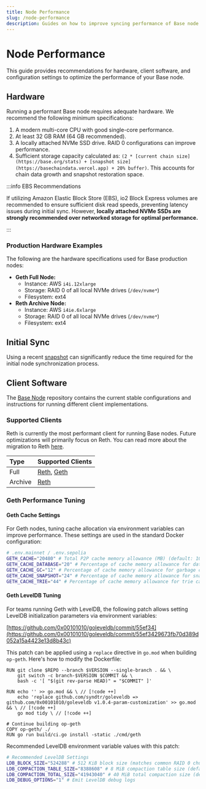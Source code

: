 ```yaml
---
title: Node Performance
slug: /node-performance
description: Guides on how to improve syncing performance of Base node clients
---
```



# Node Performance

This guide provides recommendations for hardware, client software, and configuration settings to optimize the performance of your Base node.

## Hardware

Running a performant Base node requires adequate hardware. We recommend the following minimum specifications:

1.  A modern multi-core CPU with good single-core performance.
2.  At least 32 GB RAM (64 GB recommended).
3.  A locally attached NVMe SSD drive. RAID 0 configurations can improve performance.
4.  Sufficient storage capacity calculated as: `(2 * [current chain size](https://base.org/stats) + [snapshot size](https://basechaindata.vercel.app) + 20% buffer)`. This accounts for chain data growth and snapshot restoration space.

:::info EBS Recommendations

If utilizing Amazon Elastic Block Store (EBS), io2 Block Express volumes are recommended to ensure sufficient disk read speeds, preventing latency issues during initial sync. However, **locally attached NVMe SSDs are strongly recommended over networked storage for optimal performance.**

:::

### Production Hardware Examples

The following are the hardware specifications used for Base production nodes:

- **Geth Full Node:**
  - Instance: AWS `i4i.12xlarge`
  - Storage: RAID 0 of all local NVMe drives (`/dev/nvme*`)
  - Filesystem: ext4
- **Reth Archive Node:**
  - Instance: AWS `i4ie.6xlarge`
  - Storage: RAID 0 of all local NVMe drives (`/dev/nvme*`)
  - Filesystem: ext4

## Initial Sync

Using a recent [snapshot](run-a-base-node.mdx#snapshots) can significantly reduce the time required for the initial node synchronization process.

## Client Software

The [Base Node](https://github.com/base/node) repository contains the current stable configurations and instructions for running different client implementations.

### Supported Clients

Reth is currently the most performant client for running Base nodes. Future optimizations will primarily focus on Reth. You can read more about the migration to Reth [here](https://blog.base.dev/scaling-base-with-reth).

| Type    | Supported Clients                                                                                        |
| :------ | :------------------------------------------------------------------------------------------------------- |
| Full    | [Reth](https://github.com/base/node/tree/main/reth), [Geth](https://github.com/base/node/tree/main/geth) |
| Archive | [Reth](https://github.com/base/node/tree/main/reth)                                                      |

### Geth Performance Tuning

#### Geth Cache Settings

For Geth nodes, tuning cache allocation via environment variables can improve performance. These settings are used in the standard Docker configuration:

```bash
# .env.mainnet / .env.sepolia
GETH_CACHE="20480" # Total P2P cache memory allowance (MB) (default: 1024)
GETH_CACHE_DATABASE="20" # Percentage of cache memory allowance for database io (default: 75)
GETH_CACHE_GC="12" # Percentage of cache memory allowance for garbage collection (default: 25)
GETH_CACHE_SNAPSHOT="24" # Percentage of cache memory allowance for snapshot caching (default: 10)
GETH_CACHE_TRIE="44" # Percentage of cache memory allowance for trie caching (default: 25)
```

#### Geth LevelDB Tuning

For teams running Geth with LevelDB, the following patch allows setting LevelDB initialization parameters via environment variables:

[https://github.com/0x00101010/goleveldb/commit/55ef34](https://github.com/0x00101010/goleveldb/commit/55ef3429673fb70d389d052a15a4423e13d8b43c)

This patch can be applied using a `replace` directive in `go.mod` when building `op-geth`. Here's how to modify the Dockerfile:

```docker
RUN git clone $REPO --branch $VERSION --single-branch . && \
    git switch -c branch-$VERSION $COMMIT && \
    bash -c '[ "$(git rev-parse HEAD)" = "$COMMIT" ]'

RUN echo '' >> go.mod && \ // [!code ++]
    echo 'replace github.com/syndtr/goleveldb => github.com/0x00101010/goleveldb v1.0.4-param-customization' >> go.mod && \ // [!code ++]
    go mod tidy \ // [!code ++]

# Continue building op-geth
COPY op-geth/ ./
RUN go run build/ci.go install -static ./cmd/geth
```

Recommended LevelDB environment variable values with this patch:

```bash
# Recommended LevelDB Settings
LDB_BLOCK_SIZE="524288" # 512 KiB block size (matches common RAID 0 chunk sizes)
LDB_COMPACTION_TABLE_SIZE="8388608" # 8 MiB compaction table size (default: 2 MiB)
LDB_COMPACTION_TOTAL_SIZE="41943040" # 40 MiB total compaction size (default: 8 MiB)
LDB_DEBUG_OPTIONS="1" # Emit LevelDB debug logs
```
